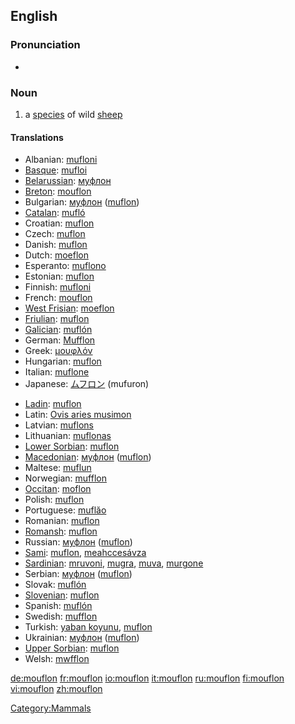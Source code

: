 ==English==

===Pronunciation===
*{{IPA|/'mʊflɔn/}}

===Noun===
{{wikipedia}}
{{en-noun}}

# a [[species]] of wild [[sheep]]

====Translations====
{{trans-top|sheep}}
*Albanian: [[mufloni]]
*[[Basque]]: [[mufloi]]
*[[Belarussian]]: [[муфлон]]
*[[Breton]]: [[mouflon]]
*Bulgarian: [[муфлон]] ([[muflon]])
*[[Catalan]]: [[mufló]]
*Croatian: [[muflon]]
*Czech: [[muflon]]
*Danish: [[muflon]]
*Dutch: [[moeflon]] {{m}}
*Esperanto: [[muflono]]
*Estonian: [[muflon]]
*Finnish: [[mufloni]]
*French: [[mouflon]] {{m}}
*[[West Frisian]]: [[moeflon]]
*[[Friulian]]: [[muflon]]
*[[Galician]]: [[muflón]]
*German: [[Mufflon]] {{m}}
*Greek: [[μουφλόν]] '' ''
*Hungarian: [[muflon]]
*Italian: [[muflone]] {{m}}
*Japanese: [[ムフロン]] (mufuron)
{{trans-mid}}
*[[Ladin]]: [[muflon]]
*Latin: [[Ovis aries musimon]] '' ''
*Latvian: [[muflons]]
*Lithuanian: [[muflonas]]
*[[Lower Sorbian]]: [[muflon]]
*[[Macedonian]]: [[муфлон]] ([[muflon]])
*Maltese: [[muflun]]
*Norwegian: [[mufflon]]
*[[Occitan]]: [[moflon]]
*Polish: [[muflon]] '' ''
*Portuguese: [[muflăo]]
*Romanian: [[muflon]]
*[[Romansh]]: [[muflon]]
*Russian: [[муфлон]] ([[muflon]]) '' ''
*[[Sami]]: [[muflon]], [[meahccesávza]]
*[[Sardinian]]: [[mruvoni]], [[mugra]], [[muva]], [[murgone]]
*Serbian: [[муфлон]] ([[muflon]])
*Slovak: [[muflón]]
*[[Slovenian]]: [[muflon]]
*Spanish: [[muflón]] {{m}}
*Swedish: [[mufflon]]
*Turkish: [[yaban koyunu]], [[muflon]]
*Ukrainian: [[муфлон]] ([[muflon]])
*[[Upper Sorbian]]: [[muflon]]
*Welsh: [[mwfflon]]
{{trans-bottom}}

[[Category:Mammals]]

[[de:mouflon]]
[[fr:mouflon]]
[[io:mouflon]]
[[it:mouflon]]
[[ru:mouflon]]
[[fi:mouflon]]
[[vi:mouflon]]
[[zh:mouflon]]